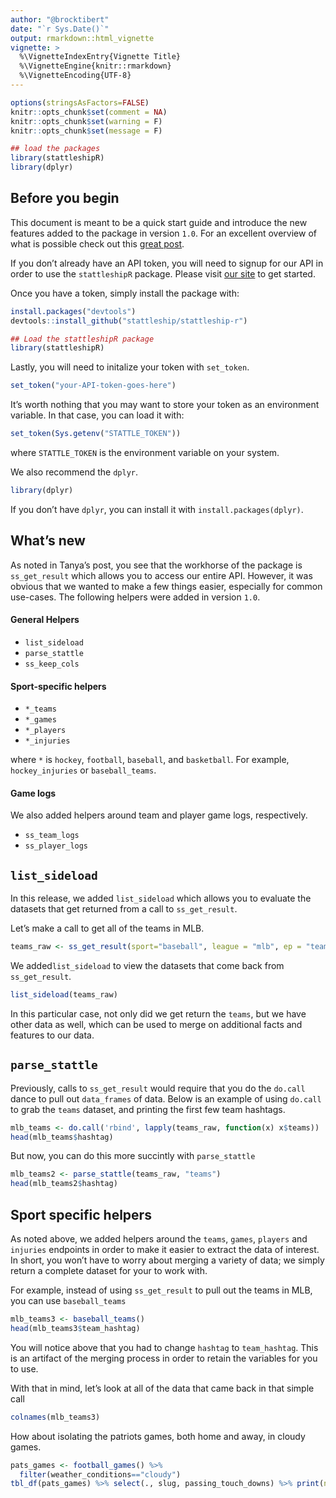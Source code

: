 ```yaml
---
author: "@brocktibert"
date: "`r Sys.Date()`"
output: rmarkdown::html_vignette
vignette: >
  %\VignetteIndexEntry{Vignette Title}
  %\VignetteEngine{knitr::rmarkdown}
  %\VignetteEncoding{UTF-8}
---
```


```r
options(stringsAsFactors=FALSE)
knitr::opts_chunk$set(comment = NA)
knitr::opts_chunk$set(warning = F)
knitr::opts_chunk$set(message = F)

## load the packages
library(stattleshipR)
library(dplyr)

```



## Before you begin

This document is meant to be a quick start guide and introduce the new features added to the package in version `1.0`.  For an excellent overview of what is possible check out this [great post](http://blog.stattleship.com/stop-scraping-for-sports-data-start-stattleshipping/).

If you don't already have an API token, you will need to signup for our API in order to use the `stattleshipR` package.  Please visit [our site](https://www.stattleship.com/) to get started.  

Once you have a token, simply install the package with:

```r
install.packages("devtools")  
devtools::install_github("stattleship/stattleship-r")

## Load the stattleshipR package
library(stattleshipR)  
```


Lastly, you will need to initalize your token with `set_token`. 

```r
set_token("your-API-token-goes-here") 
```


It's worth nothing that you may want to store your token as an environment variable.  In that case, you can load it with:

```r
set_token(Sys.getenv("STATTLE_TOKEN"))
```

where `STATTLE_TOKEN` is the environment variable on your system.

We also recommend the `dplyr`.  

```r
library(dplyr)
```

If you don't have `dplyr`, you can install it with `install.packages(dplyr)`.

## What's new

As noted in Tanya's post, you see that the workhorse of the package is `ss_get_result` which allows you to access our entire API.  However, it was obvious that we wanted to make a few things easier, especially for common use-cases.  The following helpers were added in version `1.0`.

#### General Helpers  

-  `list_sideload`  
-  `parse_stattle`
-  `ss_keep_cols`

#### Sport-specific helpers

-  `*_teams`  
-  `*_games`  
-  `*_players`  
-  `*_injuries`  

where `*` is `hockey`, `football`, `baseball`, and `basketball`.  For example, `hockey_injuries` or `baseball_teams`.

#### Game logs

We also added helpers around team and player game logs, respectively.

- `ss_team_logs`  
-  `ss_player_logs`


## `list_sideload`

In this release, we added `list_sideload` which allows you to evaluate the datasets that get returned from a call to `ss_get_result`.  

Let's make a call to get all of the teams in MLB.

```r
teams_raw <- ss_get_result(sport="baseball", league = "mlb", ep = "teams")
```

We added`list_sideload` to view the datasets that come back from `ss_get_result`.  

```r
list_sideload(teams_raw)
```

In this particular case, not only did we get return the `teams`, but we have other data as well, which can be used to merge on additional facts and features to our data.  


## `parse_stattle`  

Previously, calls to `ss_get_result` would require that you do the `do.call` dance to pull out `data_frames` of data.  Below is an example of using `do.call` to grab the `teams` dataset, and printing the first few team hashtags.

```r
mlb_teams <- do.call('rbind', lapply(teams_raw, function(x) x$teams))
head(mlb_teams$hashtag)
```

But now, you can do this more succintly with `parse_stattle`

```r
mlb_teams2 <- parse_stattle(teams_raw, "teams")
head(mlb_teams2$hashtag)
```


## Sport specific helpers

As noted above, we added helpers around the `teams`, `games`, `players` and `injuries` endpoints in order to make it easier to extract the data of interest.  In short, you won't have to worry about merging a variety of data; we simply return a complete dataset for your to work with.

For example, instead of using `ss_get_result` to pull out the teams in MLB, you can use `baseball_teams`

```r
mlb_teams3 <- baseball_teams()
head(mlb_teams3$team_hashtag)
```

You will notice above that you had to change `hashtag` to `team_hashtag`.  This is an artifact of the merging process in order to retain the variables for you to use.  

With that in mind, let's look at all of the data that came back in that simple call

```r
colnames(mlb_teams3)
```

How about isolating the patriots games, both home and away, in cloudy games.

```r
pats_games <- football_games() %>% 
  filter(weather_conditions=="cloudy")
tbl_df(pats_games) %>% select(., slug, passing_touch_downs) %>% print(n=5)
```








